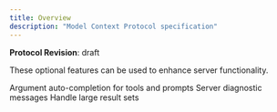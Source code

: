 ```yaml
---
title: Overview
description: "Model Context Protocol specification"
---
```

<Note>**Protocol Revision**: draft</Note>

These optional features can be used to enhance server functionality.

<CardGroup cols={3}>
  <Card title="Completion" icon="at-symbol" href="/specification/draft/server/utilities/completion">
    Argument auto-completion for tools and prompts
  </Card>
  <Card title="Logging" icon="terminal" href="/specification/draft/server/utilities/logging">
    Server diagnostic messages
  </Card>
  <Card title="Pagination" icon="bars-4" href="/specification/draft/server/utilities/pagination">
    Handle large result sets
  </Card>
</CardGroup>
